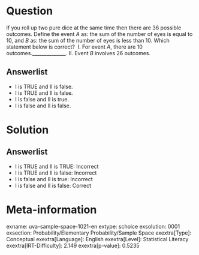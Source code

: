 Question
========

If you roll up two pure dice at the same time then there are 36 possible outcomes. Define the event *A* as: the sum of the number of eyes is equal to 10, and *B* as: the sum of the number of eyes is less than 10. Which statement below is correct? \ I. For event *A*, there are 10 outcomes.______________. II. Event *B* involves 26 outcomes.

Answerlist
----------

* I is TRUE and II is false.
* I is TRUE and II is false.
* I is false and II is true.
* I is false and II is false.

Solution
========

Answerlist
----------

* I is TRUE and II is TRUE: Incorrect
* I is TRUE and II is false: Incorrect
* I is false and II is true: Incorrect
* I is false and II is false: Correct

Meta-information
================
exname: uva-sample-space-1021-en
extype: schoice
exsolution: 0001
exsection: Probability/Elementary Probability/Sample Space
exextra[Type]: Conceptual
exextra[Language]: English
exextra[Level]: Statistical Literacy
exextra[IRT-Difficulty]: 2.149
exextra[p-value]: 0.5235
